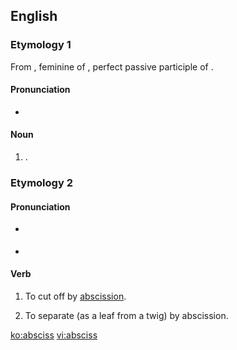 ==English==

===Etymology 1===
From {{etyl|la|en}} {{term|abscissa|lang=la}}, feminine of {{term|abscissus|lang=la}}, perfect passive participle of {{term|abscindo|abscindō|cut asunder|lang=la}}.

====Pronunciation====
* {{a|RP}} {{IPA|/ˈæbsɪs/}}

====Noun====
{{en-noun|es}}

# {{alternate form of |abscissa}}.

===Etymology 2===
{{back-form|abscission}}

====Pronunciation====
* {{a|RP}} {{IPA|/əbˈsɪs/}}
* {{a|US}} {{IPA|/æb.ˈsɪs/}}
{{rfap|UK|UK}}

====Verb====
{{en-verb|absciss|es}}

# {{transitive}} To cut off by [[abscission]].
# {{intransitive}} To separate (as a leaf from a twig) by abscission.

[[ko:absciss]]
[[vi:absciss]]